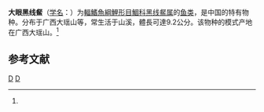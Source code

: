 {{Speciesbox
| taxon = Atrilinea macrops
| status = NE
| status_system = IUCN3.1
| binomial_authority = Lin, 1931<ref name='id5781'>{{cite web| url =http://www.bioinfo.cn/db05/BjdwSpecies.php?action=view&id=5781| title =大眼黑线䱗| work =中国动物物种编目数据库| publisher =中国科学院微生物研究所| author =中国科学院动物研究所| accessdate =2009-04-11| deadurl =yes| archiveurl =https://web.archive.org/web/20160305050933/http://www.bioinfo.cn/db05/BjdwSpecies.php?action=view&id=5781| archivedate =2016-03-05}}</ref>
| synonyms = *''Barilius macrops'',Lin, 1931
}}

'''大眼黑线䱗'''（[[学名|学名]]：{{lang|la|''Atrilinea macrops''}}）为[[輻鰭魚綱|輻鰭魚綱]][[鯉形目|鯉形目]][[鯝科|鯝科]][[黑线䱗属|黑线䱗属]]的[[鱼类|鱼类]]，是中国的特有物种。分布于广西大瑶山等，常生活于山溪，體長可達9.2公分。该物种的模式产地在广西大瑶山。<ref name='id5781'/>

== 参考文献 ==
{{reflist}}

{{鯉形目小作品}}
{{Taxonbar}}
[[Category:黑线䱗属|D]]
[[Category:_1931年描述的鱼类|D]]